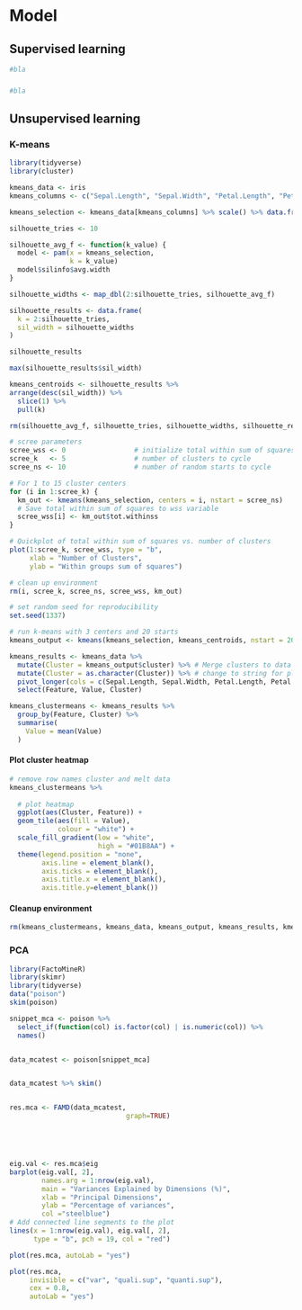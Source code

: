 # Model 
## Supervised learning
```r
#bla
```

###  
```r
#bla
```

## Unsupervised learning 
### K-means
```r
library(tidyverse)
library(cluster)
```

```r
kmeans_data <- iris
kmeans_columns <- c("Sepal.Length", "Sepal.Width", "Petal.Length", "Petal.Width")

kmeans_selection <- kmeans_data[kmeans_columns] %>% scale() %>% data.frame()
```


```r
silhouette_tries <- 10

silhouette_avg_f <- function(k_value) {
  model <- pam(x = kmeans_selection,
               k = k_value)
  model$silinfo$avg.width
}

silhouette_widths <- map_dbl(2:silhouette_tries, silhouette_avg_f)

silhouette_results <- data.frame(
  k = 2:silhouette_tries,
  sil_width = silhouette_widths
)

silhouette_results

max(silhouette_results$sil_width)

kmeans_centroids <- silhouette_results %>% 
arrange(desc(sil_width)) %>% 
  slice(1) %>% 
  pull(k)

rm(silhouette_avg_f, silhouette_tries, silhouette_widths, silhouette_results)
```



```r
# scree parameters
scree_wss <- 0                 # initialize total within sum of squares error
scree_k   <- 5                 # number of clusters to cycle
scree_ns <- 10                 # number of random starts to cycle

# For 1 to 15 cluster centers
for (i in 1:scree_k) {
  km_out <- kmeans(kmeans_selection, centers = i, nstart = scree_ns)
  # Save total within sum of squares to wss variable
  scree_wss[i] <- km_out$tot.withinss
}

# Quickplot of total within sum of squares vs. number of clusters
plot(1:scree_k, scree_wss, type = "b", 
     xlab = "Number of Clusters", 
     ylab = "Within groups sum of squares")

# clean up environment
rm(i, scree_k, scree_ns, scree_wss, km_out)
```


```r
# set random seed for reproducibility
set.seed(1337)

# run k-means with 3 centers and 20 starts
kmeans_output <- kmeans(kmeans_selection, kmeans_centroids, nstart = 20)

```



```r


kmeans_results <- kmeans_data %>% 
  mutate(Cluster = kmeans_output$cluster) %>% # Merge clusters to data
  mutate(Cluster = as.character(Cluster)) %>% # change to string for plotting asthetics
  pivot_longer(cols = c(Sepal.Length, Sepal.Width, Petal.Length, Petal.Width), names_to = "Feature", values_to = "Value") %>% 
  select(Feature, Value, Cluster)
```


```r
kmeans_clustermeans <- kmeans_results %>% 
  group_by(Feature, Cluster) %>% 
  summarise(
    Value = mean(Value)
  )
```


#### Plot cluster heatmap

```r
# remove row names cluster and melt data
kmeans_clustermeans %>%
  
  # plot heatmap
  ggplot(aes(Cluster, Feature)) + 
  geom_tile(aes(fill = Value),
            colour = "white") +
  scale_fill_gradient(low = "white",
                      high = "#01B8AA") +
  theme(legend.position = "none",
        axis.line = element_blank(),
        axis.ticks = element_blank(),
        axis.title.x = element_blank(),
        axis.title.y=element_blank())
```
#### Cleanup environment

```r
rm(kmeans_clustermeans, kmeans_data, kmeans_output, kmeans_results, kmeans_selection, kmeans_centroids, kmeans_columns)
```

### PCA
```r
library(FactoMineR)
library(skimr)
library(tidyverse)
data("poison")
skim(poison)

snippet_mca <- poison %>% 
  select_if(function(col) is.factor(col) | is.numeric(col)) %>% 
  names()


data_mcatest <- poison[snippet_mca]


data_mcatest %>% skim()


res.mca <- FAMD(data_mcatest,
                             graph=TRUE)





eig.val <- res.mca$eig
barplot(eig.val[, 2], 
        names.arg = 1:nrow(eig.val), 
        main = "Variances Explained by Dimensions (%)",
        xlab = "Principal Dimensions",
        ylab = "Percentage of variances",
        col ="steelblue")
# Add connected line segments to the plot
lines(x = 1:nrow(eig.val), eig.val[, 2], 
      type = "b", pch = 19, col = "red")

plot(res.mca, autoLab = "yes")

plot(res.mca,
     invisible = c("var", "quali.sup", "quanti.sup"),
     cex = 0.8,                                    
     autoLab = "yes")
```
